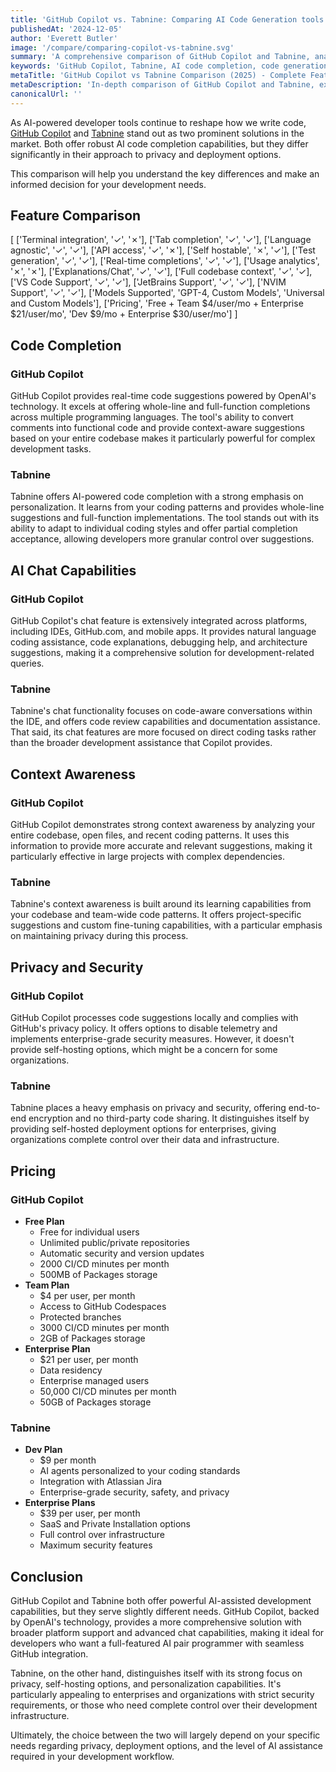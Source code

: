 ```yaml
---
title: 'GitHub Copilot vs. Tabnine: Comparing AI Code Generation tools (2025)'
publishedAt: '2024-12-05'
author: 'Everett Butler'
image: '/compare/comparing-copilot-vs-tabnine.svg'
summary: 'A comprehensive comparison of GitHub Copilot and Tabnine, analyzing their features, capabilities, and pricing to help developers choose the right AI coding assistant.'
keywords: 'GitHub Copilot, Tabnine, AI code completion, code generation, developer tools, IDE integration, AI coding assistant, code suggestions'
metaTitle: 'GitHub Copilot vs Tabnine Comparison (2025) - Complete Feature Analysis'
metaDescription: 'In-depth comparison of GitHub Copilot and Tabnine, examining their features, pricing, and capabilities to help developers choose the best AI coding assistant for their needs.'
canonicalUrl: ''
---
```


As AI-powered developer tools continue to reshape how we write code, [GitHub Copilot](https://github.com/home) and [Tabnine](https://www.tabnine.com/) stand out as two prominent solutions in the market. Both offer robust AI code completion capabilities, but they differ significantly in their approach to privacy and deployment options. 

This comparison will help you understand the key differences and make an informed decision for your development needs.

## Feature Comparison

[
    ['Terminal integration', '✓', '✗'],
    ['Tab completion', '✓', '✓'],
    ['Language agnostic', '✓', '✓'],
    ['API access', '✓', '✗'],
    ['Self hostable', '✗', '✓'],
    ['Test generation', '✓', '✓'],
    ['Real-time completions', '✓', '✓'],
    ['Usage analytics', '✗', '✗'],
    ['Explanations/Chat', '✓', '✓'],
    ['Full codebase context', '✓', '✓],
    ['VS Code Support', '✓', '✓'],
    ['JetBrains Support', '✓', '✓'],
    ['NVIM Support', '✓', '✓'],
    ['Models Supported', 'GPT-4, Custom Models', 'Universal and Custom Models'],
    ['Pricing', 'Free + Team $4/user/mo + Enterprise $21/user/mo', 'Dev $9/mo + Enterprise $30/user/mo']
]

## Code Completion

### GitHub Copilot
GitHub Copilot provides real-time code suggestions powered by OpenAI's technology. It excels at offering whole-line and full-function completions across multiple programming languages. The tool's ability to convert comments into functional code and provide context-aware suggestions based on your entire codebase makes it particularly powerful for complex development tasks.

### Tabnine
Tabnine offers AI-powered code completion with a strong emphasis on personalization. It learns from your coding patterns and provides whole-line suggestions and full-function implementations. The tool stands out with its ability to adapt to individual coding styles and offer partial completion acceptance, allowing developers more granular control over suggestions.

## AI Chat Capabilities

### GitHub Copilot
GitHub Copilot's chat feature is extensively integrated across platforms, including IDEs, GitHub.com, and mobile apps. It provides natural language coding assistance, code explanations, debugging help, and architecture suggestions, making it a comprehensive solution for development-related queries.

### Tabnine
Tabnine's chat functionality focuses on code-aware conversations within the IDE, and offers code review capabilities and documentation assistance. That said, its chat features are more focused on direct coding tasks rather than the broader development assistance that Copilot provides.

## Context Awareness

### GitHub Copilot
GitHub Copilot demonstrates strong context awareness by analyzing your entire codebase, open files, and recent coding patterns. It uses this information to provide more accurate and relevant suggestions, making it particularly effective in large projects with complex dependencies.

### Tabnine
Tabnine's context awareness is built around its learning capabilities from your codebase and team-wide code patterns. It offers project-specific suggestions and custom fine-tuning capabilities, with a particular emphasis on maintaining privacy during this process.

## Privacy and Security

### GitHub Copilot
GitHub Copilot processes code suggestions locally and complies with GitHub's privacy policy. It offers options to disable telemetry and implements enterprise-grade security measures. However, it doesn't provide self-hosting options, which might be a concern for some organizations.

### Tabnine
Tabnine places a heavy emphasis on privacy and security, offering end-to-end encryption and no third-party code sharing. It distinguishes itself by providing self-hosted deployment options for enterprises, giving organizations complete control over their data and infrastructure.

## Pricing

### GitHub Copilot
- **Free Plan**
  - Free for individual users
  - Unlimited public/private repositories
  - Automatic security and version updates
  - 2000 CI/CD minutes per month
  - 500MB of Packages storage
- **Team Plan**
  - $4 per user, per month
  - Access to GitHub Codespaces 
  - Protected branches
  - 3000 CI/CD minutes per month
  - 2GB of Packages storage
- **Enterprise Plan**
  - $21 per user, per month
  - Data residency 
  - Enterprise managed users
  - 50,000 CI/CD minutes per month
  - 50GB of Packages storage

### Tabnine
- **Dev Plan**
  - $9 per month
  - AI agents personalized to your coding standards
  - Integration with Atlassian Jira
  - Enterprise-grade security, safety, and privacy
- **Enterprise Plans**
  - $39 per user, per month
  - SaaS and Private Installation options
  - Full control over infrastructure
  - Maximum security features

## Conclusion

GitHub Copilot and Tabnine both offer powerful AI-assisted development capabilities, but they serve slightly different needs. GitHub Copilot, backed by OpenAI's technology, provides a more comprehensive solution with broader platform support and advanced chat capabilities, making it ideal for developers who want a full-featured AI pair programmer with seamless GitHub integration.

Tabnine, on the other hand, distinguishes itself with its strong focus on privacy, self-hosting options, and personalization capabilities. It's particularly appealing to enterprises and organizations with strict security requirements, or those who need complete control over their development infrastructure. 

Ultimately, the choice between the two will largely depend on your specific needs regarding privacy, deployment options, and the level of AI assistance required in your development workflow.
